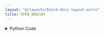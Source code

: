 ```yaml
---
layout: "@/layouts/block-docs-layout.astro"
title: OPEN_WEBCAM
---
```



<PythonDocsDisplay docstring={docstring} />

<details>
<summary>Python Code</summary>
```python
import cv2
from flojoy import CameraDevice, flojoy, DataContainer
from flojoy.connection_manager import DeviceConnectionManager
from typing import Optional, Literal


@flojoy(deps={"opencv-python-headless": "4.7.0.72"})
def OPEN_WEBCAM(
    camera: CameraDevice,
    default: Optional[DataContainer] = None,
) -> Optional[DataContainer]:
    """The OPEN_WEBCAM node opens a connection with the selected camera.

    Parameters
    ----------
    camera : Camera
        The camera to use.
    resolution : select
        Camera resolution. Choose from a few options.

    Returns
    -------
    None
    """

    if not camera:
        raise ValueError("No camera selected")

    cam = cv2.VideoCapture(camera.get_id())
    DeviceConnectionManager.register_connection(camera, cam)

    return None

```
[Find this Flojoy Block on GitHub](https://github.com/flojoy-ai/blocks/blob/main/blocks/IO/IMAGING/OPEN_WEBCAM/OPEN_WEBCAM.py)
</details>


## Example

